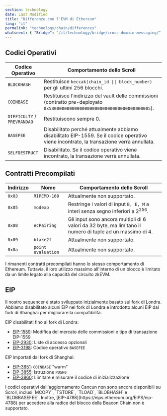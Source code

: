 ```yaml
---
section: technology
date: Last Modified
title: "Differenze con l'EVM di Ethereum"
lang: "it"
permalink: "technology/chain/differences"
whatsnext: { "Bridge": "/it/technology/bridge/cross-domain-messaging/" }
---
```



## Codici Operativi

| Codice Operativo            | Comportamento dello Scroll                                                                                       |
| --------------------------- | ---------------------------------------------------------------------------------------------------------------- |
| `BLOCKHASH`                 | Restituisce `keccak(chain_id \|\| block_number)` per gli ultimi 256 blocchi.                                      |
| `COINBASE`                  | Restituisce l'indirizzo del vault delle commissioni (contratto pre-deployato `0x5300000000000000000000000000000000000005`). |
| `DIFFICULTY` / `PREVRANDAO` | Restituiscono sempre 0.                                                                                           |
| `BASEFEE`                   | Disabilitato perché attualmente abbiamo disabilitato EIP-1559. Se il codice operativo viene incontrato, la transazione verrà annullata. |
| `SELFDESTRUCT`              | Disabilitato. Se il codice operativo viene incontrato, la transazione verrà annullata.                            |

## Contratti Precompilati

| Indirizzo | Nome          | Comportamento dello Scroll                                                                          |
| --------- | ------------- | --------------------------------------------------------------------------------------------------- |
| `0x03`    | `RIPEMD-160`  | Attualmente non supportato.                                                                         |
| `0x05`    | `modexp`      | Restringe i valori di input `B, E, M` a interi senza segno inferiori a $2^{256}$.                    |
| `0x08`    | `ecPairing`   | Gli input sono ancora multipli di 6 valori da 32 byte, ma limitano il numero di tuple ad un massimo di 4. |
| `0x09`    | `blake2f`     | Attualmente non supportato.                                                                         |
| `0x0a`    | `point evaluation` | Attualmente non supportato.                                                                         |

I rimanenti contratti precompilati hanno lo stesso comportamento di Ethereum. Tuttavia, il loro utilizzo massimo all'interno di un blocco è limitato da un limite legato alla capacità del circuito zkEVM.

## EIP

Il nostro sequencer è stato sviluppato inizialmente basato sul fork di Londra. Abbiamo disabilitato alcuni EIP nel fork di Londra e introdotto alcuni EIP dal fork di Shanghai per migliorare la compatibilità.

EIP disabilitati fino al fork di Londra:

- [EIP-1559](https://eips.ethereum.org/EIPS/eip-1559): Modifica del mercato delle commissioni e tipo di transazione EIP-1559
- [EIP-2930](https://eips.ethereum.org/EIPS/eip-2930): Liste di accesso opzionali
- [EIP-3198](https://eips.ethereum.org/EIPS/eip-3198): Codice operativo `BASEFEE`

EIP importati dal fork di Shanghai:

- [EIP-3651](https://eips.ethereum.org/EIPS/eip-3651): `COINBASE` "warm"
- [EIP-3855](https://eips.ethereum.org/EIPS/eip-3855): Istruzione `PUSH0`
- [EIP-3860](https://eips.ethereum.org/EIPS/eip-3860): Limitare e misurare il codice di inizializzazione

<Aside type="tip" title="">
I codici operativi dall'aggiornamento Cancun non sono ancora disponibili su Scroll, inclusi `MCOPY`, `TSTORE`, `TLOAD`, `BLOBHASH` e `BLOBBASEFEE`. Inoltre, [EIP-4788](https://eips.ethereum.org/EIPS/eip-4788) per accedere alla radice del blocco della Beacon Chain non è supportato.
</Aside>
